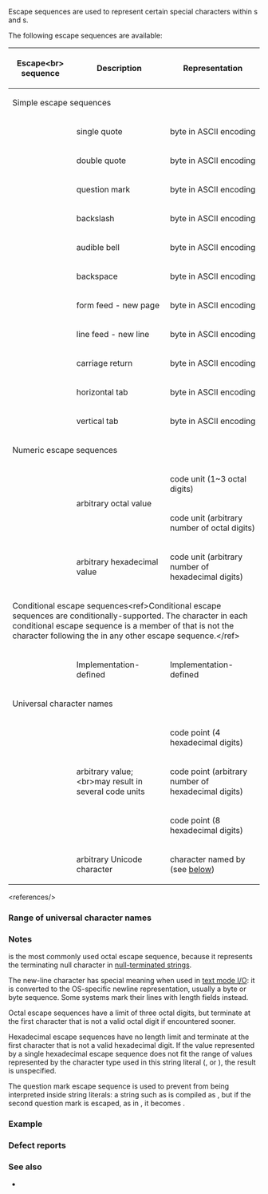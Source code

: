 {{title|Escape sequences}}
{{cpp/language/expressions/navbar}}
Escape sequences are used to represent certain special characters within {{rlp|string literal}}s and {{rlp|character literal}}s. 

The following escape sequences are available:

{| class="wikitable"
|-
! Escape&lt;br&gt; sequence
! Description
! Representation
|-
! colspan="3" | Simple escape sequences
|-
| {{ttb|&lt;nowiki&gt;\'&lt;/nowiki&gt;}} 
| single quote 
| byte {{tt|0x27}} in ASCII encoding
|-
| {{ttb|\"}} 
| double quote
| byte {{tt|0x22}} in ASCII encoding
|-
| {{ttb|\?}} 
| question mark
| byte {{tt|0x3f}} in ASCII encoding
|-
| {{ttb|\\}} 
| backslash
| byte {{tt|0x5c}} in ASCII encoding
|-
| {{ttb|\a}} 
| audible bell
| byte {{tt|0x07}} in ASCII encoding
|-
| {{ttb|\b}} 
| backspace
| byte {{tt|0x08}} in ASCII encoding
|-
| {{ttb|\f}} 
| form feed - new page
| byte {{tt|0x0c}} in ASCII encoding
|-
| {{ttb|\n}} 
| line feed - new line
| byte {{tt|0x0a}} in ASCII encoding
|-
| {{ttb|\r}} 
| carriage return 
| byte {{tt|0x0d}} in ASCII encoding
|-
| {{ttb|\t}} 
| horizontal tab 
| byte {{tt|0x09}} in ASCII encoding
|-
| {{ttb|\v}} 
| vertical tab 
| byte {{tt|0x0b}} in ASCII encoding
|-
! colspan="3" | Numeric escape sequences
|-
| {{ttb|\{{small|''nnn''}}}} 
| rowspan="2" | arbitrary octal value 
| code unit {{tt|''nnn''}} (1~3 octal digits)
|-
| {{ttb|\o{&lt;!-- --&gt;{{small|''n...''}}&lt;!-- --&gt;}&lt;!-- --&gt;}} {{mark since c++23}} 
| code unit {{tt|''n...''}} (arbitrary number of octal digits)
|-
| {{ttb|\x{{small|''n...''}}}} 
| rowspan="2" | arbitrary hexadecimal value
| rowspan="2" | code unit {{tt|''n...''}} (arbitrary number of hexadecimal digits)
|-
| {{ttb|\x{&lt;!-- --&gt;{{small|''n...''}}&lt;!-- --&gt;}&lt;!-- --&gt;}} {{mark since c++23}} 
|-
! colspan="3" | Conditional escape sequences&lt;ref&gt;Conditional escape sequences are conditionally-supported. The character {{ttb|{{small|''c''}}}} in each conditional escape sequence is a member of {{rev inl|until=c++23|{{rlp|charset#Basic source character set|basic source character set}}}}{{rev inl|since=c++23|{{rlp|charset#Basic character set|basic character set}}}} that is not the character following the {{ttb|\}} in any other escape sequence.&lt;/ref&gt;
|-
| {{ttb|\{{small|''c''}}}}
| Implementation-defined
| Implementation-defined
|-
! colspan="3" | Universal character names
|-
| {{ttb|\u{{small|''nnnn''}}}}
| rowspan="3" | arbitrary {{enwiki|Unicode}} value;&lt;br&gt;may result in several code units
| code point {{tt|U+''nnnn''}} (4 hexadecimal digits)
|-
| {{ttb|\u{&lt;!-- --&gt;{{small|''n...''}}&lt;!-- --&gt;}&lt;!-- --&gt;}} {{mark since c++23}} 
| code point {{tt|U+''n...''}} (arbitrary number of hexadecimal digits)
|-
| {{ttb|\U{{small|''nnnnnnnn''}}}}
| code point {{tt|U+''nnnnnnnn''}} (8 hexadecimal digits)
|-
| {{ttb|\N{&lt;!-- --&gt;{{small|''NAME''}}&lt;!-- --&gt;}&lt;!-- --&gt;}} {{mark since c++23}}
| arbitrary Unicode character
| character named by {{tt|''NAME''}} (see [[#Named universal character escapes|below]])
|}
&lt;references/&gt;

===Range of universal character names===
{{rrev multi
|rev1=
If a universal character name corresponds to a code point that is not 0x24 ({{tt|$}}), 0x40 ({{tt|@}}), nor 0x60 ({{tt|`}}) and less than 0xA0, the program is ill-formed. In other words, members of {{rlp|charset#Basic source character set|basic source character set}} and control characters (in ranges 0x0-0x1F and 0x7F-0x9F) cannot be expressed in universal character names.
|since2=c++11|rev2=
If a universal character name corresponding to a code point of a member of {{rlp|charset#Basic source character set|basic source character set}} or control characters appear outside a {{rlp|character literal|character}} or {{rlp|string literal}}, the program is ill-formed.

If a universal character name corresponds surrogate code point (the range 0xD800-0xDFFF, inclusive), the program is ill-formed.

If a universal character name used in a UTF-16/32 string literal does not correspond to a code point in [https://www.iso.org/standard/76835.html ISO/IEC 10646] (the range 0x0-0x10FFFF, inclusive), the program is ill-formed.
|since3=c++20|rev3=
If a universal character name corresponding to a code point of a member of {{rlp|charset#Basic source character set|basic source character set}} or control characters appear outside a {{rlp|character literal|character}} or {{rlp|string literal}}, the program is ill-formed.

If a universal character name does not correspond to a code point in [https://www.iso.org/standard/76835.html ISO/IEC 10646] (the range 0x0-0x10FFFF, inclusive) or corresponds to a surrogate code point (the range 0xD800-0xDFFF, inclusive), the program is ill-formed.
|since4=c++23|rev4=
If a universal character name corresponding to a scalar value of a character in the {{rlp|charset#Basic character set|basic character set}} or a control character appear outside a {{rlp|character literal|character}} or {{rlp|string literal}}, the program is ill-formed.

If a universal character name does not correspond to a scalar value of a character in the {{rlp|charset#Translation character set|translation character set}}, the program is ill-formed.
}}


{{rrev|since=c++23|
====Named universal character escapes====
{{sdsc begin}}
{{sdsc|1=
{{ttb|\N{}} {{spar|n-char-sequence}} {{ttb|}&lt;!-- --&gt;}}
}}
{{sdsc end}}

{{par begin}}
{{par|{{spar|n-char-sequence}}|one or more {{spar|n-char}}s}}
{{par|{{spar|n-char}}|a character from the {{rlp|charset#Translation character set|translation character set}}, except the right curly bracket {{c|}&lt;!----&gt;}} or new-line character}}
{{par end}}

A universal character name of the syntax above is a ''named universal character''. It designates the corresponding character in the [https://www.unicode.org/versions/latest/ Unicode Standard] ([https://www.unicode.org/versions/latest/ch04.pdf chapter 4.8 Name]) if the {{spar|n-char-sequence}} is equal to its character name or to one of its character name aliases of type “control”, “correction”, or “alternate”; otherwise, the program is ill-formed.

These aliases are listed in the [https://www.unicode.org/reports/tr44/ Unicode Character Database]’s [https://www.unicode.org/Public/UCD/latest/ucd/NameAliases.txt NameAliases.txt]. None of these names or aliases have leading or trailing spaces.

A valid {{spar|n-char-sequence}} must contain only uppercase Latin letters A through Z, digits, space, and hyphen-minus. Other characters never occur in a Unicode character name, and thus their appearance in a {{spar|n-char-sequence}} always renders the program ill-formed.
}}

===Notes===
{{c|\0}} is the most commonly used octal escape sequence, because it represents the terminating null character in [[cpp/string#Null-terminated strings|null-terminated strings]].

The new-line character {{c|\n}} has special meaning when used in [[cpp/io/c|text mode I/O]]: it is converted to the OS-specific newline representation, usually a byte or byte sequence. Some systems mark their lines with length fields instead.

Octal escape sequences have a limit of three octal digits, but terminate at the first character that is not a valid octal digit if encountered sooner.

Hexadecimal escape sequences have no length limit and terminate at the first character that is not a valid hexadecimal digit. If the value represented by a single hexadecimal escape sequence does not fit the range of values represented by the character type used in this string literal ({{c/core|char}}, {{rev inl|since=c++20|{{c/core|char8_t}}, }}{{rev inl|since=c++11|{{c/core|char16_t}}, {{c/core|char32_t}}, }}or {{c/core|wchar_t}}), the result is unspecified.

{{rrev|since=c++11|
A universal character name in a narrow string literal or a 16-bit string literal may map to more than one code unit, e.g. {{c|\U0001f34c}} is 4 {{c/core|char}} code units in UTF-8 ({{c|\xF0\x9F\x8D\x8C}}) and 2 {{c/core|char16_t}} code units in UTF-16 ({{c|\xD83C\xDF4C}}).
}}

The question mark escape sequence {{c|\?}} is used to prevent {{rlp|operator alternative|trigraphs}} from being interpreted inside string literals: a string such as {{c|"??/"}} is compiled as {{c|"\"}}, but if the second question mark is escaped, as in {{c|"?\?/"}}, it becomes {{c|"??/"}}. {{rev inl|since=c++17|As trigraphs have been removed from C++, the question mark escape sequence is no longer necessary. It is preserved for compatibility with C++14 (and former revisions) and C.}}
{{feature test macro|std=C++23|value=202207L|__cpp_named_character_escapes|Named universal character escapes}}

===Example===
{{example
|code=
#include &lt;iostream&gt;
 
int main()
{
    std::cout &lt;&lt; "This\nis\na\ntest\n\n";
    std::cout &lt;&lt; "She said, \"Sells she seashells on the seashore?\"\n";
} 
|output=
This
is
a
test

She said, "Sells she seashells on the seashore?"
}}

===Defect reports===
{{dr list begin}}
{{dr list item|wg=cwg|dr=505|std=C++98|before=the behavior was undefined if the character following&lt;br&gt;a backslash was not one of those specified in the table|after=made conditionally supported&lt;br&gt;(semantic is implementation-defined)}}
{{dr list end}}

===See also===
* {{rlp|ascii|ASCII chart}}
{{dsc begin}}
{{dsc see c|c/language/escape|Escape sequence|nomono=true}}
{{dsc end}}

{{langlinks|ar|cs|de|es|fr|it|ja|ko|pl|pt|ru|tr|zh}}